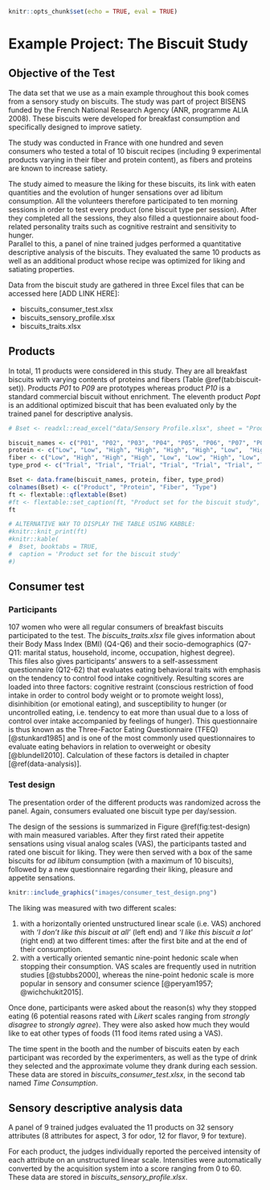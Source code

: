 ```r
knitr::opts_chunk$set(echo = TRUE, eval = TRUE)
```

# Example Project: The Biscuit Study {#example-projects}

## Objective of the Test

The data set that we use as a main example throughout this book comes from a sensory study on biscuits. The study was part of project BISENS funded by the French National Research Agency (ANR, programme ALIA 2008). These biscuits were developed for breakfast consumption and specifically designed to improve satiety.

The study was conducted in France with one hundred and seven consumers who tested a total of 10 biscuit recipes (including 9 experimental products varying in their fiber and protein content), as fibers and proteins are known to increase satiety.  

The study aimed to measure the liking for these biscuits, its link with eaten quantities and the evolution of hunger sensations over ad libitum consumption. All the volunteers therefore participated to ten morning sessions in order to test every product (one biscuit type per session). After they completed all the sessions, they also filled a questionnaire about food-related personality traits such as cognitive restraint and sensitivity to hunger.  
Parallel to this, a panel of nine trained judges performed a quantitative descriptive analysis of the biscuits. They evaluated the same 10 products as well as an additional product whose recipe was optimized for liking and satiating properties.

Data from the biscuit study are gathered in three Excel files that can be accessed here [ADD LINK HERE]: 

* biscuits_consumer_test.xlsx  
* biscuits_sensory_profile.xlsx  
* biscuits_traits.xlsx  

## Products

In total, 11 products were considered in this study. They are all breakfast biscuits with varying contents of proteins and fibers (Table \@ref(tab:biscuit-set)). Products *P01* to *P09* are prototypes whereas product *P10* is a standard commercial biscuit without enrichment. The eleventh product *Popt* is an additional optimized biscuit that has been evaluated only by the trained panel for descriptive analysis.

```r
# Bset <- readxl::read_excel("data/Sensory Profile.xlsx", sheet = "Product Info")

biscuit_names <- c("P01", "P02", "P03", "P04", "P05", "P06", "P07", "P08", "P09", "P10", "POpt")
protein <- c("Low", "Low", "High", "High", "High", "High", "Low",  "High", "High", "Low", "High")
fiber <- c("Low", "High", "High", "High", "Low", "Low", "High", "Low", "High", "Low", "Low")
type_prod <- c("Trial", "Trial", "Trial", "Trial", "Trial", "Trial", "Trial", "Trial", "Trial", "Commercial product", "Optimized trial")

Bset <- data.frame(biscuit_names, protein, fiber, type_prod)
colnames(Bset) <- c("Product", "Protein", "Fiber", "Type")
ft <- flextable::qflextable(Bset)
#ft <- flextable::set_caption(ft, "Product set for the biscuit study", style = "Table Caption")
ft

# ALTERNATIVE WAY TO DISPLAY THE TABLE USING KABBLE:
#knitr::knit_print(ft)
#knitr::kable(
#  Bset, booktabs = TRUE,
#  caption = 'Product set for the biscuit study'
#)

```

## Consumer test

### Participants

107 women who were all regular consumers of breakfast biscuits participated to the test. The *biscuits_traits.xlsx* file gives information about their Body Mass Index (BMI) (Q4-Q6) and their socio-demographics (Q7-Q11: marital status, household, income, occupation, highest degree).  
This files also gives participants' answers to a self-assessment questionnaire (Q12-62) that evaluates eating behavioral traits with emphasis on the tendency to control food intake cognitively. Resulting scores are loaded into three factors: cognitive restraint (conscious restriction of food intake in order to
control body weight or to promote weight loss), disinhibition (or emotional eating), and susceptibility to hunger (or uncontrolled eating, i.e. tendency to eat more than usual due to a loss of control over intake accompanied by feelings of hunger). This questionnaire is thus known as the Three-Factor Eating Questionnaire (TFEQ) [@stunkard1985] and is one of the most commonly used questionnaires to evaluate eating behaviors in relation to overweight or obesity [@blundell2010]. Calculation of these factors is detailed in chapter [\@ref(data-analysis)].

### Test design

The presentation order of the different products was randomized across the panel. Again, consumers evaluated one biscuit type per day/session. 

The design of the sessions is summarized in Figure \@ref(fig:test-design) with main measured variables. After they first rated their appetite sensations using visual analog scales (VAS), the participants tasted and rated one biscuit for liking. They were then served with a box of the same biscuits for _ad libitum_ consumption (with a maximum of 10 biscuits), followed by a new questionnaire regarding their liking, pleasure and appetite sensations.

```r
knitr::include_graphics("images/consumer_test_design.png")
```

The liking was measured with two different scales:  

1. with a horizontally oriented unstructured linear scale (i.e. VAS) anchored with *‘I don’t like this biscuit at all’* (left end) and *‘I like this biscuit a lot’* (right end) at two different times: after the first bite and at the end of their consumption.
2. with a vertically oriented semantic nine-point hedonic scale when stopping their consumption.
VAS scales are frequently used in nutrition studies [@stubbs2000], whereas the nine-point hedonic scale is more popular in sensory and consumer science [@peryam1957; @wichchukit2015].  

Once done, participants were asked about the reason(s) why they stopped eating (6 potential reasons rated with *Likert* scales ranging from *strongly disagree* to *strongly agree*). They were also asked how much they would like to eat other types of foods (11 food items rated using a VAS).

The time spent in the booth and the number of biscuits eaten by each participant was recorded by the experimenters, as well as the type of drink they selected and the approximate volume they drank during each session. These data are stored in *biscuits_consumer_test.xlsx*, in the second tab named *Time Consumption*.

## Sensory descriptive analysis data

A panel of 9 trained judges evaluated the 11 products on 32 sensory attributes (8 attributes for aspect, 3 for odor, 12 for flavor, 9 for texture).  

For each product, the judges individually reported the perceived intensity of each attribute on an unstructured linear scale. Intensities were automatically converted by the acquisition system into a score ranging from 0 to 60. These data are stored in *biscuits_sensory_profile.xlsx*.

<!-- ## Summary of the datasets

List of the variables in each data sets (or just the size of each data set?). -->